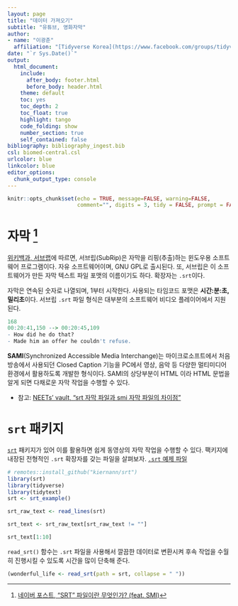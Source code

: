 ```yaml
---
layout: page
title: "데이터 가져오기"
subtitle: "유튜브, 영화자막"
author:
- name: "이광춘"
  affiliation: "[Tidyverse Korea](https://www.facebook.com/groups/tidyverse/)"
date: "`r Sys.Date()`"
output:
  html_document: 
    include:
      after_body: footer.html
      before_body: header.html
    theme: default
    toc: yes
    toc_depth: 2
    toc_float: true
    highlight: tango
    code_folding: show
    number_section: true
    self_contained: false
bibliography: bibliography_ingest.bib
csl: biomed-central.csl
urlcolor: blue
linkcolor: blue
editor_options: 
  chunk_output_type: console
---
```


```r
knitr::opts_chunk$set(echo = TRUE, message=FALSE, warning=FALSE,
                      comment="", digits = 3, tidy = FALSE, prompt = FALSE, fig.align = 'center')

```

# 자막 [^srt-smi] {#subRip}

[^srt-smi]: [네이버 포스트, "SRT" 파일이란 무엇인가? (feat. SMI)](https://post.naver.com/viewer/postView.nhn?volumeNo=10723387&memberNo=21067082)

[위키백과, 서브랩](https://ko.wikipedia.org/wiki/%EC%84%9C%EB%B8%8C%EB%A6%BD)에 따르면, 서브립(SubRip)은 자막을 리핑(추출)하는 윈도우용 소프트웨어 프로그램이다. 자유 소프트웨어이며, GNU GPL로 출시된다. 또, 서브립은 이 소프트웨어가 만든 자막 텍스트 파일 포맷의 이름이기도 하다. 확장자는 `.srt`이다.

자막은 연속된 숫자로 나열되며, 1부터 시작한다. 사용되는 타임코드 포맷은 **시간:분:초,밀리초**이다.
서브립 `.srt` 파일 형식은 대부분의 소프트웨어 비디오 플레이어에서 지원된다.

```r
168
00:20:41,150 --> 00:20:45,109
- How did he do that?
- Made him an offer he couldn't refuse.
```

**SAMI**(Synchronized Accessible Media Interchange)는 마이크로소프트에서 처음 방송에서 사용되던 Closed Caption 기능을 PC에서 영상, 음악 등 다양한 멀티미디어 환경에서 활용하도록 개발한 형식이다. SAMI의 상당부분이 HTML 이라 HTML 문법을 알게 되면 다채로운 자막 작업을 수행할 수 있다.

- 참고: [NEETs' vault, "srt 자막 파일과 smi 자막 파일의 차이점"](https://neetsvault.tistory.com/355)

# `srt` 패키지 {#srt-pkg}

[`srt`](https://github.com/kiernann/srt) 패키지가 있어 이를 활용하면 쉽게 동영상의 자막 작업을 수행할 수 있다.
팩키지에 내장된 전형적인 `.srt` 확장자를 갖는 파일을 살펴보자. [`.srt` 예제 파일](data/Its-a-Wonderful-Life.srt)

```r
# remotes::install_github("kiernann/srt")
library(srt)
library(tidyverse)
library(tidytext)
srt <- srt_example()

srt_raw_text <- read_lines(srt)

srt_text <- srt_raw_text[srt_raw_text != ""]

srt_text[1:10]
```

`read_srt()` 함수는 `.srt` 파일을 사용해서 깔끔한 데이터로 변환시켜 후속 작업을 수월히 진행시킬 수 있도록 시간을 많이 단축해 준다.

```r
(wonderful_life <- read_srt(path = srt, collapse = " "))
```






